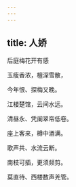 ```yaml
---
---
---
```

title: 人娇
---




后庭梅花开有感





玉瘦香浓，檀深雪散，

今年恨、探梅又晚。

江楼楚馆，云间水远。

清昼永、凭阑翠帘低卷。

座上客来，樽中酒满。

歌声共、水流云断。

南枝可插，更须频剪。

莫直待、西楼数声羌管。
